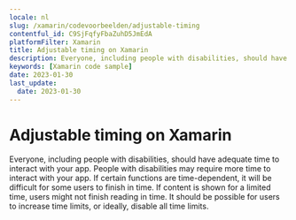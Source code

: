 ```yaml
---
locale: nl
slug: /xamarin/codevoorbeelden/adjustable-timing
contentful_id: C9SjFqfyFbaZuhD5JmEdA
platformFilter: Xamarin
title: Adjustable timing on Xamarin
description: Everyone, including people with disabilities, should have adequate time to interact with your app.
keywords: [Xamarin code sample]
date: 2023-01-30
last_update:
  date: 2023-01-30
---
```


# Adjustable timing on Xamarin

Everyone, including people with disabilities, should have adequate time to interact with your app. People with disabilities may require more time to interact with your app. If certain functions are time-dependent, it will be difficult for some users to finish in time. If content is shown for a limited time, users might not finish reading in time. It should be possible for users to increase time limits, or ideally, disable all time limits.

<CodeSample id="screen-timing" locale="nl" platform="xamarin"/>
